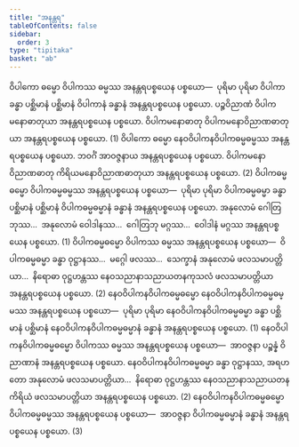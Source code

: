 ```yaml
---
title: "အနန္တရ"
tableOfContents: false
sidebar:
  order: 3
type: "tipitaka"
basket: "ab"
---
```



<DynamicBreadcrumb />

<Division number="97">

<Paragraph number="2299">
ဝိပါကော ဓမ္မော ဝိပါကဿ ဓမ္မဿ အနန္တရပစ္စယေန ပစ္စယော—  ပုရိမာ ပုရိမာ ဝိပါကာ ခန္ဓာ ပစ္ဆိမာနံ ပစ္ဆိမာနံ ဝိပါကာနံ ခန္ဓာနံ အနန္တရပစ္စယေန ပစ္စယော. ပဉ္စဝိညာဏံ ဝိပါကမနောဓာတုယာ အနန္တရပစ္စယေန ပစ္စယော. ဝိပါကမနောဓာတု ဝိပါကမနောဝိညာဏဓာတုယာ အနန္တရပစ္စယေန ပစ္စယော. (1)
</Paragraph>

<Paragraph number="2300">
ဝိပါကော ဓမ္မော နေဝဝိပါကနဝိပါကဓမ္မဓမ္မဿ အနန္တရပစ္စယေန ပစ္စယော. ဘဝင်္ဂံ အာဝဇ္ဇနာယ အနန္တရပစ္စယေန ပစ္စယော. ဝိပါကမနောဝိညာဏဓာတု ကိရိယမနောဝိညာဏဓာတုယာ အနန္တရပစ္စယေန ပစ္စယော. (2)
</Paragraph>

<Paragraph number="2301">
ဝိပါကဓမ္မဓမ္မော ဝိပါကဓမ္မဓမ္မဿ အနန္တရပစ္စယေန ပစ္စယော—  ပုရိမာ ပုရိမာ ဝိပါကဓမ္မဓမ္မာ ခန္ဓာ ပစ္ဆိမာနံ ပစ္ဆိမာနံ ဝိပါကဓမ္မဓမ္မာနံ ခန္ဓာနံ အနန္တရပစ္စယေန ပစ္စယော. အနုလောမံ ဂေါတြဘုဿ…  အနုလောမံ ဝေါဒါနဿ…  ဂေါတြဘု မဂ္ဂဿ…  ဝေါဒါနံ မဂ္ဂဿ အနန္တရပစ္စယေန ပစ္စယော. (1)
</Paragraph>

<Paragraph number="2302">
ဝိပါကဓမ္မဓမ္မော ဝိပါကဿ ဓမ္မဿ အနန္တရပစ္စယေန ပစ္စယော—  ဝိပါကဓမ္မဓမ္မာ ခန္ဓာ ဝုဋ္ဌာနဿ…  မဂ္ဂေါ ဖလဿ…  သေက္ခာနံ အနုလောမံ ဖလသမာပတ္တိယာ…  နိရောဓာ ဝုဋ္ဌဟန္တဿ နေဝသညာနာသညာယတနကုသလံ ဖလသမာပတ္တိယာ အနန္တရပစ္စယေန ပစ္စယော. (2)
</Paragraph>

<Paragraph number="2303">
နေဝဝိပါကနဝိပါကဓမ္မဓမ္မော နေဝဝိပါကနဝိပါကဓမ္မဓမ္မဿ အနန္တရပစ္စယေန ပစ္စယော—  ပုရိမာ ပုရိမာ နေဝဝိပါကနဝိပါကဓမ္မဓမ္မာ ခန္ဓာ ပစ္ဆိမာနံ ပစ္ဆိမာနံ နေဝဝိပါကနဝိပါကဓမ္မဓမ္မာနံ ခန္ဓာနံ အနန္တရပစ္စယေန ပစ္စယော. (1)
</Paragraph>

<Paragraph number="2304">
နေဝဝိပါကနဝိပါကဓမ္မဓမ္မော ဝိပါကဿ ဓမ္မဿ အနန္တရပစ္စယေန ပစ္စယော—  အာဝဇ္ဇနာ ပဉ္စန္နံ ဝိညာဏာနံ အနန္တရပစ္စယေန ပစ္စယော. နေဝဝိပါကနဝိပါကဓမ္မဓမ္မာ ခန္ဓာ ဝုဋ္ဌာနဿ, အရဟတော အနုလောမံ ဖလသမာပတ္တိယာ…  နိရောဓာ ဝုဋ္ဌဟန္တဿ နေဝသညာနာသညာယတနကိရိယံ ဖလသမာပတ္တိယာ အနန္တရပစ္စယေန ပစ္စယော. (2)
</Paragraph>

<Paragraph number="2305">
နေဝဝိပါကနဝိပါကဓမ္မဓမ္မော ဝိပါကဓမ္မဓမ္မဿ အနန္တရပစ္စယေန ပစ္စယော—  အာဝဇ္ဇနာ ဝိပါကဓမ္မဓမ္မာနံ ခန္ဓာနံ အနန္တရပစ္စယေန ပစ္စယော. (3)
</Paragraph>
</Division>